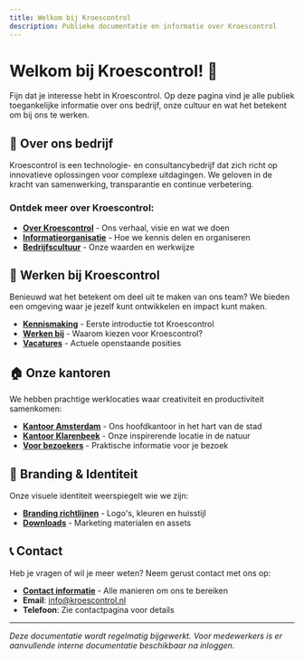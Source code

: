 ```yaml
---
title: Welkom bij Kroescontrol
description: Publieke documentatie en informatie over Kroescontrol
---
```


# Welkom bij Kroescontrol! 👋

Fijn dat je interesse hebt in Kroescontrol. Op deze pagina vind je alle publiek toegankelijke informatie over ons bedrijf, onze cultuur en wat het betekent om bij ons te werken.

## 🏢 Over ons bedrijf

Kroescontrol is een technologie- en consultancybedrijf dat zich richt op innovatieve oplossingen voor complexe uitdagingen. We geloven in de kracht van samenwerking, transparantie en continue verbetering.

### Ontdek meer over Kroescontrol:

- **[Over Kroescontrol](/public/over-kroescontrol)** - Ons verhaal, visie en wat we doen
- **[Informatieorganisatie](/public/informatieorganisatie)** - Hoe we kennis delen en organiseren
- **[Bedrijfscultuur](/public/cultuur)** - Onze waarden en werkwijze

## 💼 Werken bij Kroescontrol

Benieuwd wat het betekent om deel uit te maken van ons team? We bieden een omgeving waar je jezelf kunt ontwikkelen en impact kunt maken.

- **[Kennismaking](/public/kennismaking)** - Eerste introductie tot Kroescontrol
- **[Werken bij](/public/werken-bij)** - Waarom kiezen voor Kroescontrol?
- **[Vacatures](/public/werken-bij/vacatures)** - Actuele openstaande posities

## 🏠 Onze kantoren

We hebben prachtige werklocaties waar creativiteit en productiviteit samenkomen:

- **[Kantoor Amsterdam](/public/kantoor/amsterdam)** - Ons hoofdkantoor in het hart van de stad
- **[Kantoor Klarenbeek](/public/kantoor/klarenbeek)** - Onze inspirerende locatie in de natuur
- **[Voor bezoekers](/public/bezoekers)** - Praktische informatie voor je bezoek

## 🎨 Branding & Identiteit

Onze visuele identiteit weerspiegelt wie we zijn:

- **[Branding richtlijnen](/public/branding)** - Logo's, kleuren en huisstijl
- **[Downloads](/public/branding/downloads)** - Marketing materialen en assets

## 📞 Contact

Heb je vragen of wil je meer weten? Neem gerust contact met ons op:

- **[Contact informatie](/public/contact)** - Alle manieren om ons te bereiken
- **Email**: info@kroescontrol.nl
- **Telefoon**: Zie contactpagina voor details

---

_Deze documentatie wordt regelmatig bijgewerkt. Voor medewerkers is er aanvullende interne documentatie beschikbaar na inloggen._
